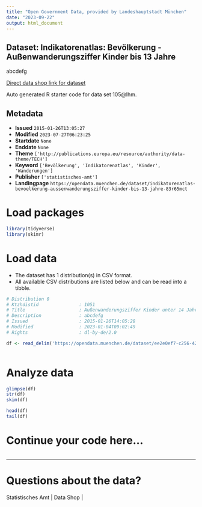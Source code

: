 ```yaml
---
title: "Open Government Data, provided by Landeshauptstadt München"
date: "2023-09-22"
output: html_document
---
```


## Dataset: Indikatorenatlas: Bevölkerung - Außenwanderungsziffer Kinder bis 13 Jahre

abcdefg

[Direct data shop link for dataset](https://opendata.muenchen.de/dataset/105@lhm)

Auto generated R starter code for data set 105@lhm.

## Metadata

- **Issued** `2015-01-26T13:05:27`
- **Modified** `2023-07-27T06:23:25`
- **Startdate** `None`
- **Enddate** `None`
- **Theme** `['http://publications.europa.eu/resource/authority/data-theme/TECH']`
- **Keyword** `['Bevölkerung', 'Indikatorenatlas', 'Kinder', 'Wanderungen']`
- **Publisher** `['statistisches-amt']`
- **Landingpage** `https://opendata.muenchen.de/dataset/indikatorenatlas-bevoelkerung-aussenwanderungsziffer-kinder-bis-13-jahre-83r65mct`


# Load packages

```r

library(tidyverse)
library(skimr)

```

# Load data

-   The dataset has 1 distribution(s) in CSV format.
-   All available CSV distributions are listed below and can be read into a tibble.

```r

# Distribution 0
# Ktzhdistid               : 1051
# Title                    : Außenwanderungsziffer Kinder unter 14 Jahre
# Description              : abcdefg
# Issued                   : 2015-01-26T14:05:28
# Modified                 : 2023-01-04T09:02:49
# Rights                   : dl-by-de/2.0

df <- read_delim('https://opendata.muenchen.de/dataset/ee2e0ef7-c256-42d6-a5e7-949cbb4e1905/resource/604650ad-240a-4a94-9649-664c5d1e1c19/download/indikatorenatlas2209_bevoelkerung_aussenwanderungsziffer_kinder_unter_14_jahre.csv')



```

# Analyze data

```r

glimpse(df)
str(df)
skim(df)

head(df)
tail(df)

```

# Continue your code here...

```r

```

------------------------------------------------------------------------

# Questions about the data?

Statistisches Amt | Data Shop | 
